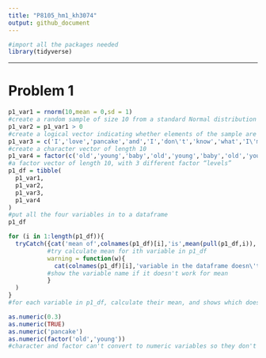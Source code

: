```yaml
---
title: "P8105_hm1_kh3074"
output: github_document
---
```

```r
#import all the packages needed
library(tidyverse)
```

---

# Problem 1 
```r
p1_var1 = rnorm(10,mean = 0,sd = 1)
#create a random sample of size 10 from a standard Normal distribution
p1_var2 = p1_var1 > 0 
#create a logical vector indicating whether elements of the sample are greater than 0
p1_var3 = c('I','love','pancake','and','I','don\'t','know','what','I\'m','saying')
#create a character vector of length 10
p1_var4 = factor(c('old','young','baby','old','young','baby','old','young','baby','young'))
#a factor vector of length 10, with 3 different factor “levels”
p1_df = tibble(
  p1_var1,
  p1_var2,
  p1_var3,
  p1_var4
)
#put all the four variables in to a dataframe
p1_df
```
```r
for (i in 1:length(p1_df)){
  tryCatch({cat('mean of',colnames(p1_df)[i],'is',mean(pull(p1_df,i)),'\n')}, 
           #try calculate mean for ith variable in p1_df
           warning = function(w){
             cat(colnames(p1_df)[i],'variable in the dataframe doesn\'t work for mean','\n')
           #show the variable name if it doesn't work for mean
           }
  )
}
#for each variable in p1_df, calculate their mean, and shows which doesn't work

```
```r
as.numeric(0.3)
as.numeric(TRUE)
as.numeric('pancake')
as.numeric(factor('old','young'))
#character and factor can't convert to numeric variables so they don't work for mean
```

